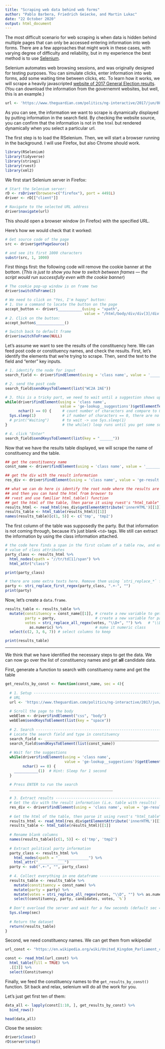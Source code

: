 ```yaml
---
title: "Scraping web data behind web forms"
author: "Pablo Barbera, Friedrich Geiecke, and Martin Lukac"
date: "22 October 2020"
output: html_document
---
```


The most difficult scenario for web scraping is when data is hidden behind multiple pages that can only be accessed entering information into web forms. There are a few approaches that might work in these cases, with varying degree of difficulty and reliability, but in my experience the best method is to use [Selenium](https://en.wikipedia.org/wiki/Selenium_(software)).

Selenium automates web browsing sessions, and was originally designed for testing purposes. You can simulate clicks, enter information into web forms, add some waiting time between clicks, etc. To learn how it works, we will scrape a heavily javascripted [website of 2017 General Election results](https://www.theguardian.com/politics/ng-interactive/2017/jun/08/live-uk-election-results-in-full-2017). (You can download the information from the governemnt websites, but well, this is an example.)

```r
url <- 'https://www.theguardian.com/politics/ng-interactive/2017/jun/08/live-uk-election-results-in-full-2017'
```

As you can see, the information we want to scrape is dynamically displayed by putting information in the search field. By checking the website source, you can confirm that the information is not in the `html` but rendered dynamically when you select a particular url.

The first step is to load the RSelenium. Then, we will start a browser running in the background. I will use Firefox, but also Chrome should work.

```r
library(RSelenium)
library(tidyverse)
library(stringi)
library(rvest)
library(xml2)
```

We first start Selenium server in Firefox:

```r
# Start the Selenium server:
rD <- rsDriver(browser=c("firefox"), port = 4491L)
driver <- rD[["client"]]

# Navigate to the selected URL address
driver$navigate(url)
```

This should open a browser window (in Firefox) with the specified URL.

Here's how we would check that it worked:

```r
# Get source code of the page
src <- driver$getPageSource()

# and see its first 1000 characters
substr(src, 1, 1000)
```

First things first: the following code will remove the cookie banner at the bottom. (_This is just to show you how to switch between frames — the script would run successfully even with the cookie banner_)

```r
# The cookie pop-up window is on frame two
driver$switchToFrame(2)

# We need to click on "Yes, I'm happy" button:
# 1. Use a command to locate the button on the page
accept_button <- driver$___________(using = "xpath", 
                                    value = "/html/body/div/div[3]/div[3]/div/div/button[1]")
# 2. Click on the button:
accept_button$_____________()

# Switch back to default frame
driver$switchToFrame(NULL)
```

Let's assume we want to see the results of the constituency here. We can feed post code or constituency names, and check the results.  First, let's identify the elements that we're trying to scrape. Then, send the text to the field and "enter" key inputs.

```r
# 1. identify the node for input
search_field <- driver$findElement(using = 'class name', value = '______________')

# 2. send the post code
search_field$sendKeysToElement(list("WC2A 2AE"))

# 3. this is a tricky part, we need to wait until a suggestion shows up
while(driver$findElement(using = 'class name',                                   # get suggestions
                         value = 'ge-lookup__suggestions')$getElementText() %>% 
      nchar() == 0) {     # count number of characters and compare to 0
  Sys.sleep(1)            # if number of characters == 0, there are no suggestions and we need
  # print("Waiting")      # to wait -> use Sys.sleep(1)
}                         # the while() loop runs until you get some suggestions!

# 4. click "Enter"
search_field$sendKeysToElement(list(key = "______"))
```

Now that we have the results table displayed, we will scrape the name of constituency and the table.

```r
## get the constituency name
const_name <- driver$findElement(using = 'class name', value = '_____________')$getElementText() 

## get the div with the result information
res_div <- driver$findElement(using = 'class name', value = 'ge-result')

## what we can do here is identify the root node where the results are displayed
## and then you can hand the html from browser to 
## rvest and use familiar html_table() function
## get the html of the table, then parse it using rvest's "html_table"
results_html <- read_html(res_div$getElementAttribute('innerHTML')[[1]])
results_table <- html_table(results_html)[[1]]
names(results_table)[c(1, 5)] <- c('tmp', 'tmp2')
```

The first column of the table was supposedly the party. But that information is not coming through, because it's just blank `<td>` tags. We still can extract the information by using the class information attached. 

```r
# the code here finds a span in the first column of a table row, and extract the 
# value of class attributes
party_class <- results_html %>% 
  html_nodes(xpath = "//tr/td[1]/span") %>%
  html_attr("class")

print(party_class)

# there are some extra texts here. Remove them using `stri_replace_*` function.
party <- stri_replace_first_regex(party_class, ".+-", "")
print(party)
```

Now, let's create a `data.frame`.

```r
results_table <- results_table %>%
  mutate(constituency = const_name[[1]], # create a new variable to get the constituency name
         party = party,                  # create a new variable for party names
         votes = stri_replace_all_regex(votes, "\\D+", "") %>%   # "\\D+" -> get all digits
           as.numeric) %>%               # make it numeric class
  select(c(2, 3, 6, 7)) # select columns to keep

print(results_table)
```

--------

We think that we have identified the necessary steps to get the data. We can now go over the list of constituency names and get __all__ candidate data.

First, generate a function to search with constituency name and get the table
```r
get_results_by_const <- function(const_name, sec = 4){
  
  # 1. Setup ------------------------------------------------------------------
  # URL
  url <- 'https://www.theguardian.com/politics/ng-interactive/2017/jun/08/live-uk-election-results-in-full-2017'
  
  # Scroll the page to the body
  webElem <- driver$findElement("css", "body")
  webElem$sendKeysToElement(list(key = "space"))
  
  # 2. Search -----------------------------------------------------------------
  # Locate the search field and type in constituency
  search_field <- ____________________________________________________
  search_field$sendKeysToElement(list(const_name))  
  
  # Wait for the suggestions
  while(driver$findElement(using = 'class name', 
                           value = 'ge-lookup__suggestions')$getElementText() %>% 
        nchar() == 0) {
    ___________(1)  # Hint: Sleep for 1 second
  }

  # Press ENTER to run the search
  _______________________________________________
  
  # 3. Extract results --------------------------------------------------------
  # Get the div with the result information (i.e. table with results)
  res_div <- driver$findElement(using = 'class name', value = 'ge-result')
  
  # Get the html of the table, then parse it using rvest's "html_table"
  results_html <- read_html(res_div$getElementAttribute('innerHTML')[[1]])
  results_table <- html_table(results_html)[[1]]
  
  # Rename blank columns
  names(results_table)[c(1, 5)] <- c('tmp', 'tmp2')
  
  # Extract political party information
  party_class <- results_html %>% 
    html_nodes(xpath = "______________") %>%
    html_attr("____________")
  party <- sub(".+-", "", party_class)
  
  # 4. Collect everything in one dataframe ------------------------------------
  results_table <- results_table %>%
    mutate(constituency = const_name) %>%
    mutate(party = party) %>%
    mutate(votes = stri_replace_all_regex(votes, "\\D", "") %>% as.numeric) %>%
    select(constituency, party, candidates, votes, `%`)
  
  # Don't overload the server and wait for a few seconds (default sec = 4)
  Sys.sleep(sec)
  
  # Return the dataset
  return(results_table)
}

```

Second, we need constituency names. We can get them from wikipedia!

```r

url_const <- "https://en.wikipedia.org/wiki/United_Kingdom_Parliament_constituencies"

const <- read_html(url_const) %>%
  html_table(fill = TRUE) %>%
  .[[3]] %>%
  select(Constituency)

```

Finally, we feed the constituency names to the `get_results_by_const()` function. Sit back and relax, selenium will do all the work for you.

Let's just get first ten of them:
```r
data_all <- lapply(const[1:10, ], get_results_by_const) %>% 
  bind_rows()

head(data_all)
```

Close the session:
```r
driver$close()
rD$server$stop()
```
